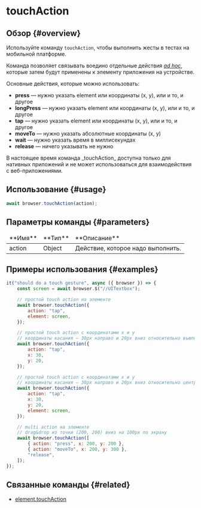 
# touchAction

## Обзор {#overview}

Используйте команду `touchAction`, чтобы выполнить жесты в тестах на мобильной платформе.

Команда позволяет связывать воедино отдельные действия _[ad hoc][ad-hoc]_, которые затем будут применены к элементу приложения на устройстве.

Основные действия, которые можно использовать:

-   **press** — нужно указать element или координаты (x, y), или и то, и другое
-   **longPress** — нужно указать element или координаты (x, y), или и то, и другое
-   **tap** — нужно указать element или координаты (x, y), или и то, и другое
-   **moveTo** — нужно указать абсолютные координаты (x, y)
-   **wait** — нужно указать время в миллисекундах
-   **release** — ничего указывать не нужно

<Admonition type="warning">
    В настоящее время команда _touchAction_ доступна только для нативных приложений и не может
    использоваться для взаимодействия с веб-приложениями.
</Admonition>

## Использование {#usage}

```javascript
await browser.touchAction(action);
```

## Параметры команды {#parameters}

<table>
<thead>
<tr><td>**Имя**</td><td>**Тип**</td><td>**Описание**</td></tr>
</thead>
<tbody>
<tr><td>action</td><td>Object</td><td>Действие, которое надо выполнить.</td></tr>

</tbody>
</table>

## Примеры использования {#examples}

```javascript
it("should do a touch gesture", async ({ browser }) => {
    const screen = await browser.$("//UITextbox");

    // простой touch action на элементе
    await browser.touchAction({
        action: "tap",
        element: screen,
    });

    // простой touch action с координатами x и y
    // координаты касания – 30px направо и 20px вниз относительно вьюпорта
    await browser.touchAction({
        action: "tap",
        x: 30,
        y: 20,
    });

    // простой touch action с координатами x и y
    // координаты касания – 30px направо и 20px вниз относительно центра элемента
    await browser.touchAction({
        action: "tap",
        x: 30,
        y: 20,
        element: screen,
    });

    // multi action на элементе
    // drag&drop из точки (200, 200) вниз на 100px по экрану
    await browser.touchAction([
        { action: "press", x: 200, y: 200 },
        { action: "moveTo", x: 200, y: 300 },
        "release",
    ]);
});
```

## Связанные команды {#related}

-   [element.touchAction](../../element/touchAction)

[ad-hoc]: https://ru.wikipedia.org/wiki/Ad_hoc
